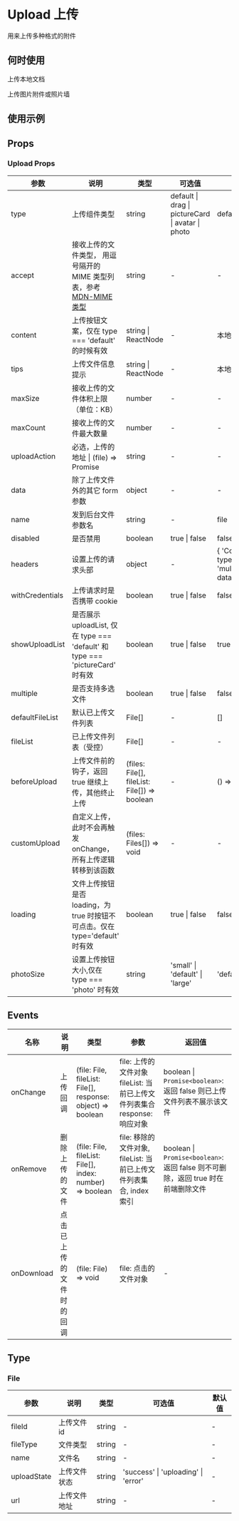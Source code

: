 # Upload 上传

用来上传多种格式的附件

## 何时使用

上传本地文档

上传图片附件或照片墙

## 使用示例

<!-- Inject Stories -->

## Props

<!-- Inject Props -->

### Upload Props

| 参数            | 说明                                                                                                                                               | 类型                                         | 可选值                                            | 默认值                                    |
| --------------- | -------------------------------------------------------------------------------------------------------------------------------------------------- | -------------------------------------------- | ------------------------------------------------- | ----------------------------------------- |
| type            | 上传组件类型                                                                                                                                       | string                                       | default \| drag \| pictureCard \| avatar \| photo | default                                   |
| accept          | 接收上传的文件类型， 用逗号隔开的 MIME 类型列表，参考 [MDN-MIME 类型](https://developer.mozilla.org/zh-CN/docs/Web/HTTP/Basics_of_HTTP/MIME_Types) | string                                       | -                                                 | -                                         |
| content         | 上传按钮文案，仅在 type === 'default' 的时候有效                                                                                                   | string \| ReactNode                          | -                                                 | 本地上传                                  |
| tips            | 上传文件信息提示                                                                                                                                   | string \| ReactNode                          | -                                                 | 本地上传                                  |
| maxSize         | 接收上传的文件体积上限（单位：KB）                                                                                                                 | number                                       | -                                                 | -                                         |
| maxCount        | 接收上传的文件最大数量                                                                                                                             | number                                       | -                                                 | -                                         |
| uploadAction    | 必选，上传的地址 \| (file) => Promise                                                                                                              | string                                       | -                                                 | -                                         |
| data            | 除了上传文件外的其它 form 参数                                                                                                                     | object                                       | -                                                 | -                                         |
| name            | 发到后台文件参数名                                                                                                                                 | string                                       | -                                                 | file                                      |
| disabled        | 是否禁用                                                                                                                                           | boolean                                      | true \| false                                     | false                                     |
| headers         | 设置上传的请求头部                                                                                                                                 | object                                       | -                                                 | { 'Content-type': 'multipart/form-data' } |
| withCredentials | 上传请求时是否携带 cookie                                                                                                                          | boolean                                      | true \| false                                     | false                                     |
| showUploadList  | 是否展示 uploadList, 仅在 type === 'default' 和 type === 'pictureCard' 时有效                                                                      | boolean                                      | true \| false                                     | true                                      |
| multiple        | 是否支持多选文件                                                                                                                                   | boolean                                      | true \| false                                     | false                                     |
| defaultFileList | 默认已上传文件列表                                                                                                                                 | File[]                                       | -                                                 | []                                        |
| fileList        | 已上传文件列表（受控）                                                                                                                             | File[]                                       | -                                                 | -                                         |
| beforeUpload    | 上传文件前的钩子，返回 true 继续上传，其他终止上传                                                                                                 | (files: File[], fileList: File[]) => boolean | -                                                 | () => true                                |
| customUpload    | 自定义上传，此时不会再触发 onChange，所有上传逻辑转移到该函数                                                                                      | (files: Files[]) => void                     | -                                                 | -                                         |
| loading         | 文件上传按钮是否 loading，为 true 时按钮不可点击。仅在 type='default' 时有效                                                                       | boolean                                      | true \| false                                     | false                                     |
| photoSize       | 设置上传按钮大小,仅在 type === 'photo' 时有效                                                                                                      | string                                       | 'small' \| 'default' \| 'large'                   | 'default'                                 |

## Events

| 名称       | 说明                     | 类型                                                        | 参数                                                                                 | 返回值                                                                           |
| ---------- | ------------------------ | ----------------------------------------------------------- | ------------------------------------------------------------------------------------ | -------------------------------------------------------------------------------- |
| onChange   | 上传回调                 | (file: File, fileList: File[], response: object) => boolean | file: 上传的文件对象 <br/> fileList: 当前已上传文件列表集合 <br/> response: 响应对象 | boolean \| `Promise<boolean>`: 返回 false 则已上传文件列表不展示该文件           |
| onRemove   | 删除上传的文件           | (file: File, fileList: File[], index: number) => boolean    | file: 移除的文件对象, fileList: 当前已上传文件列表集合, index 索引                   | boolean \| `Promise<boolean>`: 返回 false 则不可删除，返回 true 时在前端删除文件 |
| onDownload | 点击已上传的文件时的回调 | (file: File) => void                                        | file: 点击的文件对象                                                                 | -                                                                                |

## Type

### File

| 参数        | 说明         | 类型   | 可选值                              | 默认值 |
| ----------- | ------------ | ------ | ----------------------------------- | ------ |
| fileId      | 上传文件 id  | string | -                                   | -      |
| fileType    | 文件类型     | string | -                                   | -      |
| name        | 文件名       | string | -                                   | -      |
| uploadState | 上传文件状态 | string | 'success' \| 'uploading' \| 'error' | -      |
| url         | 上传文件地址 | string | -                                   | -      |
